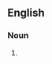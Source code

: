 ==English==

===Noun===
{{head|en|noun plural form|head=[[moving]] [[part]]s}}

# {{plural of|moving part|lang=en}}